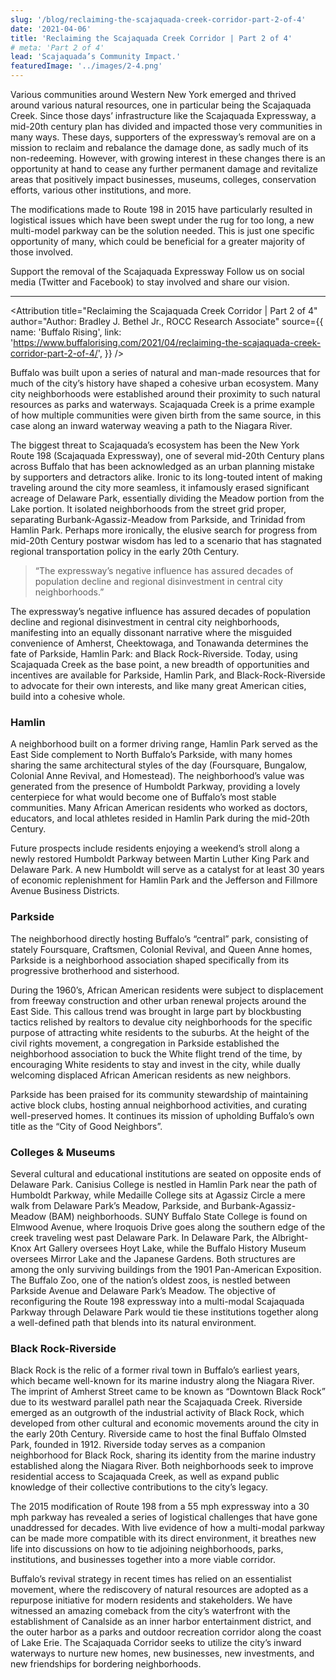 ```yaml
---
slug: '/blog/reclaiming-the-scajaquada-creek-corridor-part-2-of-4'
date: '2021-04-06'
title: 'Reclaiming the Scajaquada Creek Corridor | Part 2 of 4'
# meta: 'Part 2 of 4'
lead: 'Scajaquada’s Community Impact.'
featuredImage: '../images/2-4.png'
---
```



Various communities around Western New York emerged and thrived around various natural resources, one in particular being the Scajaquada Creek. Since those days’ infrastructure like the Scajaquada Expressway, a mid-20th century plan has divided and impacted those very communities in many ways. These days, supporters of the expressway’s removal are on a mission to reclaim and rebalance the damage done, as sadly much of its non-redeeming. However, with growing interest in these changes there is an opportunity at hand to cease any further permanent damage and revitalize areas that positively impact businesses, museums, colleges, conservation efforts, various other institutions, and more.

The modifications made to Route 198 in 2015 have particularly resulted in logistical issues which have been swept under the rug for too long, a new multi-model parkway can be the solution needed. This is just one specific opportunity of many, which could be beneficial for a greater majority of those involved.

Support the removal of the Scajaquada Expressway Follow us on social media (Twitter and Facebook) to stay involved and share our vision.

---

<Attribution
  title="Reclaiming the Scajaquada Creek Corridor | Part 2 of 4"
  author="Author: Bradley J. Bethel Jr., ROCC Research Associate"
  source={{
    name: 'Buffalo Rising',
    link:
      'https://www.buffalorising.com/2021/04/reclaiming-the-scajaquada-creek-corridor-part-2-of-4/',
  }}
/>

Buffalo was built upon a series of natural and man-made resources that for much of the city’s history have shaped a cohesive urban ecosystem. Many city neighborhoods were established around their proximity to such natural resources as parks and waterways. Scajaquada Creek is a prime example of how multiple communities were given birth from the same source, in this case along an inward waterway weaving a path to the Niagara River.

The biggest threat to Scajaquada’s ecosystem has been the New York Route 198 (Scajaquada Expressway), one of several mid-20th Century plans across Buffalo that has been acknowledged as an urban planning mistake by supporters and detractors alike. Ironic to its long-touted intent of making traveling around the city more seamless, it infamously erased significant acreage of Delaware Park, essentially dividing the Meadow portion from the Lake portion. It isolated neighborhoods from the street grid proper, separating Burbank-Agassiz-Meadow from Parkside, and Trinidad from Hamlin Park. Perhaps more ironically, the elusive search for progress from mid-20th Century postwar wisdom has led to a scenario that has stagnated regional transportation policy in the early 20th Century.

> “The expressway’s negative influence has assured decades of population decline and regional disinvestment in central city neighborhoods.”

The expressway’s negative influence has assured decades of population decline and regional disinvestment in central city neighborhoods, manifesting into an equally dissonant narrative where the misguided convenience of Amherst, Cheektowaga, and Tonawanda determines the fate of Parkside, Hamlin Park: and Black Rock-Riverside. Today, using Scajaquada Creek as the base point, a new breadth of opportunities and incentives are available for Parkside, Hamlin Park, and Black-Rock-Riverside to advocate for their own interests, and like many great American cities, build into a cohesive whole.

### Hamlin

A neighborhood built on a former driving range, Hamlin Park served as the East Side complement to North Buffalo’s Parkside, with many homes sharing the same architectural styles of the day (Foursquare, Bungalow, Colonial Anne Revival, and Homestead). The neighborhood’s value was generated from the presence of Humboldt Parkway, providing a lovely centerpiece for what would become one of Buffalo’s most stable communities. Many African American residents who worked as doctors, educators, and local athletes resided in Hamlin Park during the mid-20th Century.

Future prospects include residents enjoying a weekend’s stroll along a newly restored Humboldt Parkway between Martin Luther King Park and Delaware Park. A new Humboldt will serve as a catalyst for at least 30 years of economic replenishment for Hamlin Park and the Jefferson and Fillmore Avenue Business Districts.

### Parkside

The neighborhood directly hosting Buffalo’s “central” park, consisting of stately Foursquare, Craftsmen, Colonial Revival, and Queen Anne homes, Parkside is a neighborhood association shaped specifically from its progressive brotherhood and sisterhood.

During the 1960’s, African American residents were subject to displacement from freeway construction and other urban renewal projects around the East Side. This callous trend was brought in large part by blockbusting tactics relished by realtors to devalue city neighborhoods for the specific purpose of attracting white residents to the suburbs. At the height of the civil rights movement, a congregation in Parkside established the neighborhood association to buck the White flight trend of the time, by encouraging White residents to stay and invest in the city, while dually welcoming displaced African American residents as new neighbors.

Parkside has been praised for its community stewardship of maintaining active block clubs, hosting annual neighborhood activities, and curating well-preserved homes. It continues its mission of upholding Buffalo’s own title as the “City of Good Neighbors”.

### Colleges & Museums

Several cultural and educational institutions are seated on opposite ends of Delaware Park. Canisius College is nestled in Hamlin Park near the path of Humboldt Parkway, while Medaille College sits at Agassiz Circle a mere walk from Delaware Park’s Meadow, Parkside, and Burbank-Agassiz-Meadow (BAM) neighborhoods. SUNY Buffalo State College is found on Elmwood Avenue, where Iroquois Drive goes along the southern edge of the creek traveling west past Delaware Park.
In Delaware Park, the Albright-Knox Art Gallery oversees Hoyt Lake, while the Buffalo History Museum oversees Mirror Lake and the Japanese Gardens. Both structures are among the only surviving buildings from the 1901 Pan-American Exposition. The Buffalo Zoo, one of the nation’s oldest zoos, is nestled between Parkside Avenue and Delaware Park’s Meadow.
The objective of reconfiguring the Route 198 expressway into a multi-modal Scajaquada Parkway through Delaware Park would tie these institutions together along a well-defined path that blends into its natural environment.

### Black Rock-Riverside

Black Rock is the relic of a former rival town in Buffalo’s earliest years, which became well-known for its marine industry along the Niagara River. The imprint of Amherst Street came to be known as “Downtown Black Rock” due to its westward parallel path near the Scajaquada Creek.
Riverside emerged as an outgrowth of the industrial activity of Black Rock, which developed from other cultural and economic movements around the city in the early 20th Century. Riverside came to host the final Buffalo Olmsted Park, founded in 1912. Riverside today serves as a companion neighborhood for Black Rock, sharing its identity from the marine industry established along the Niagara River. Both neighborhoods seek to improve residential access to Scajaquada Creek, as well as expand public knowledge of their collective contributions to the city’s legacy.

The 2015 modification of Route 198 from a 55 mph expressway into a 30 mph parkway has revealed a series of logistical challenges that have gone unaddressed for decades. With live evidence of how a multi-modal parkway can be made more compatible with its direct environment, it breathes new life into discussions on how to tie adjoining neighborhoods, parks, institutions, and businesses together into a more viable corridor.

Buffalo’s revival strategy in recent times has relied on an essentialist movement, where the rediscovery of natural resources are adopted as a repurpose initiative for modern residents and stakeholders. We have witnessed an amazing comeback from the city’s waterfront with the establishment of Canalside as an inner harbor entertainment district, and the outer harbor as a parks and outdoor recreation corridor along the coast of Lake Erie. The Scajaquada Corridor seeks to utilize the city’s inward waterways to nurture new homes, new businesses, new investments, and new friendships for bordering neighborhoods.
